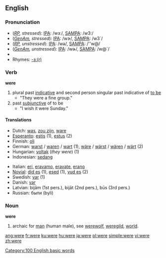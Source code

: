 {{wikipedia}}
==English==

{{rank|she|they|my|35|were|are|their|one}}

===Pronunciation===
*(''[[RP]], stressed''): [[w:IPA|IPA]]: /wɜː/, [[w:SAMPA|SAMPA]]: /w3:/
*(''[[GenAm]], stressed''): [[w:IPA|IPA]]: /wɝ/, [[w:SAMPA|SAMPA]]: /w3`/
*(''[[RP]], unstressed''): [[w:IPA|IPA]]: /wə/, [[w:SAMPA|SAMPA]]: /''w@/
*(''[[GenAm]], unstressed''): [[w:IPA|IPA]]: /wɚ/, [[w:SAMPA|SAMPA]]: /w@`/
*{{audio|en-us-were.ogg|Audio (US)}}
*Rhymes: [[Rhymes:English:-ɜː(r)|-ɜː(r)]]

===Verb===
'''were''' 
# plural past [[Indicative_mood|indicative]] and second person singular past indicative of [[be|to be]]
#* "They were a fine group."
# past [[w:Subjunctive_mood|subjunctive]] of to be
#* "I wish it were Sunday."

====Translations====
{{top}}
*Dutch: [[was]], [[zou zijn]], [[ware]]
*[[Esperanto]]: [[estis]] (1), [[estus]] (2)
*Finnish: [[oli]]
* German: [[warst]] / [[waren]] / [[wart]] (1), [[wäre]] / [[wärst]] / [[wären]] / [[wärt]] (2)
*Hungarian: [[volt#Hungarian|voltak]] (''they were'') (1)
*Indonesian: [[sedang]]
{{mid}}
*Italian: [[eri]], [[eravamo]], [[eravate]], [[erano]]
*[[Novial]]: [[did es]] (1), [[esed]] (1), [[vud es]] (2)
*Swedish: [[var]] (1)
*Danish: [[var]]
*Latvian: bijām (1st pers.), bijāt (2nd pers.), būs (3rd pers.)
*Russian: были (byli)
{{bottom}}

===Noun===
'''were''' 
# archaic for [[man]] (human male), see [[werewolf]], [[weregild]], [[world]].

[[Category:100 English basic words]]

[[ang:were]]
[[fr:were]]
[[ku:were]]
[[hu:were]]
[[ja:were]]
[[pl:were]]
[[simple:were]]
[[vi:were]]
[[zh:were]]